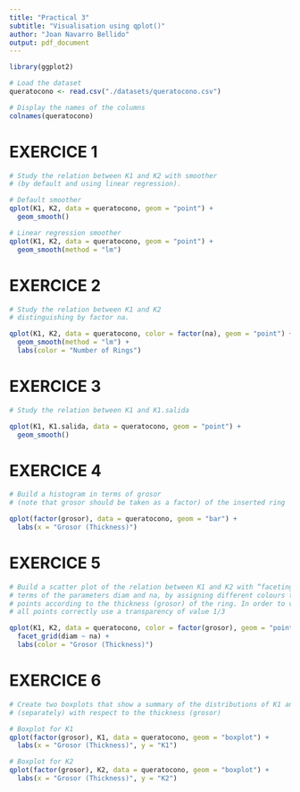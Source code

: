 ```yaml
---
title: "Practical 3"
subtitle: "Visualisation using qplot()"
author: "Joan Navarro Bellido"
output: pdf_document
---
```


```r
library(ggplot2)

# Load the dataset
queratocono <- read.csv("./datasets/queratocono.csv")

# Display the names of the columns
colnames(queratocono)
```


# EXERCICE 1

```r
# Study the relation between K1 and K2 with smoother
# (by default and using linear regression).

# Default smoother
qplot(K1, K2, data = queratocono, geom = "point") +
  geom_smooth()

# Linear regression smoother
qplot(K1, K2, data = queratocono, geom = "point") +
  geom_smooth(method = "lm")
```

# EXERCICE 2
```r
# Study the relation between K1 and K2
# distinguishing by factor na.

qplot(K1, K2, data = queratocono, color = factor(na), geom = "point") +
  geom_smooth(method = "lm") +
  labs(color = "Number of Rings")
```

# EXERCICE 3
```r
# Study the relation between K1 and K1.salida

qplot(K1, K1.salida, data = queratocono, geom = "point") +
  geom_smooth()
```

# EXERCICE 4
```r
# Build a histogram in terms of grosor
# (note that grosor should be taken as a factor) of the inserted ring

qplot(factor(grosor), data = queratocono, geom = "bar") +
  labs(x = "Grosor (Thickness)")
```

# EXERCICE 5
```r
# Build a scatter plot of the relation between K1 and K2 with “faceting” in
# terms of the parameters diam and na, by assigning different colours to the
# points according to the thickness (grosor) of the ring. In order to visualise
# all points correctly use a transparency of value 1/3

qplot(K1, K2, data = queratocono, color = factor(grosor), geom = "point", alpha = I(1 / 3)) +
  facet_grid(diam ~ na) +
  labs(color = "Grosor (Thickness)")
```

# EXERCICE 6
```r
# Create two boxplots that show a summary of the distributions of K1 and K2
# (separately) with respect to the thickness (grosor)

# Boxplot for K1
qplot(factor(grosor), K1, data = queratocono, geom = "boxplot") +
  labs(x = "Grosor (Thickness)", y = "K1")

# Boxplot for K2
qplot(factor(grosor), K2, data = queratocono, geom = "boxplot") +
  labs(x = "Grosor (Thickness)", y = "K2")
```